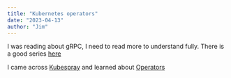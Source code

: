 ```yaml
---
title: "Kubernetes operators"
date: "2023-04-13"
author: "Jim"
---
```


I was reading about gRPC, I need to read more to understand fully.
There is a good series [here](https://www.mulesoft.com/api-university/guide-to-grpc-understanding-building-and-using-grpc-apis)

I came across [Kubespray](https://kubespray.io/#/docs/comparisons) and learned about [Operators](https://cloud.redhat.com/blog/introducing-operators-putting-operational-knowledge-into-software)